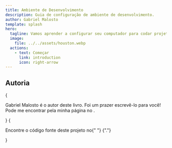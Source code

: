 ```yaml
---
title: Ambiente de Desenvolvimento
description: Guia de configuração de ambiente de desenvolvimento.
author: Gabriel Malosto
template: splash
hero:
  tagline: Vamos aprender a configurar seu computador para codar projetos incríveis!
  image:
    file: ../../assets/houston.webp
  actions:
    - text: Começar
      link: introduction
      icon: right-arrow
---
```





## Autoria

<CardGrid stagger>
  <Card title="Autor" icon="pencil">
    {
      <p>
        <span className="font-bold">Gabriel Malosto</span> é o autor deste
        livro. Foi um prazer escrevê-lo para você! Pode me encontrar pela minha
        página no <Link href={authorGitHubPage} title="GitHub" />.
      </p>
    }
  </Card>
  <Card title="Repositório" icon="github">
    {
      <p>
        Encontre o código fonte deste projeto no{" "}
        <Link
          href={`https://github.com/${import.meta.env.PUBLIC_GITHUB_USERNAME}/${
            import.meta.env.PUBLIC_BASE
          }`}
          title="GitHub"
        />
        {"."}
      </p>
    }
  </Card>
</CardGrid>
